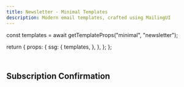 ```yaml
---
title: Newsletter - Minimal Templates
description: Modern email templates, crafted using MailingUI
---
```




  const templates = await getTemplateProps("minimal", "newsletter");

  return {
    props: {
      ssg: {
        templates,
      },
    },
  };
};

<div className="pt-2">
  <Header
    tag="Minimal Templates"
    github="MailingUI"
    title="Newsletter"
    description="Newsletters are a great way to keep your audience up-to-date with what's going on in your business."
    downloadHref="https://minhaskamal.github.io/DownGit/#/home?url=https://github.com/webscopeio/mailingui/tree/main/src/emails/minimal/newsletter"
  />
</div>


## Subscription Confirmation

<Template name="subscription-confirmation" height={800} hasMDX />

## Subscription Success

<Template name="subscription-success" height={800} hasMDX />

## Newsletter

<Template name="newsletter" height={800} hasMDX />